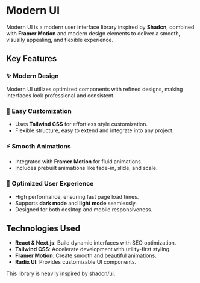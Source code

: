 # Modern UI

Modern UI is a modern user interface library inspired by **Shadcn**, combined with **Framer Motion** and modern design
elements to deliver a smooth, visually appealing, and flexible experience.

## Key Features

### ✨ Modern Design

Modern UI utilizes optimized components with refined designs, making interfaces look professional and consistent.

### 🎨 Easy Customization

- Uses **Tailwind CSS** for effortless style customization.
- Flexible structure, easy to extend and integrate into any project.

### ⚡ Smooth Animations

- Integrated with **Framer Motion** for fluid animations.
- Includes prebuilt animations like fade-in, slide, and scale.

### 🚀 Optimized User Experience

- High performance, ensuring fast page load times.
- Supports **dark mode** and **light mode** seamlessly.
- Designed for both desktop and mobile responsiveness.

## Technologies Used

- **React & Next.js**: Build dynamic interfaces with SEO optimization.
- **Tailwind CSS**: Accelerate development with utility-first styling.
- **Framer Motion**: Create smooth and beautiful animations.
- **Radix UI**: Provides customizable UI components.

This library is heavily inspired by [shadcn/ui](https://ui.shadcn.com).
